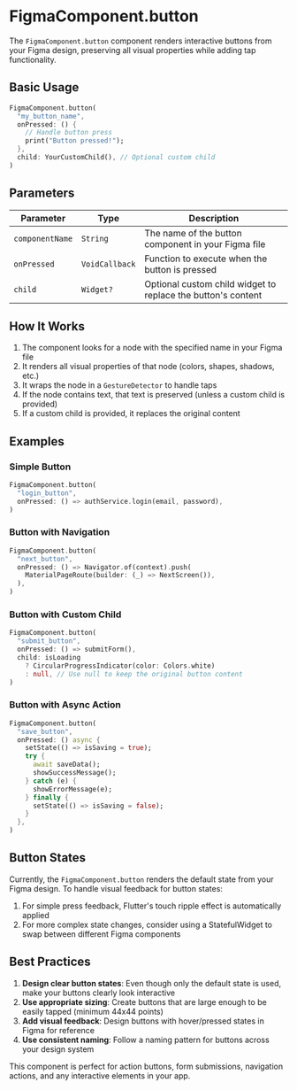 # FigmaComponent.button

The `FigmaComponent.button` component renders interactive buttons from your Figma design, preserving all visual properties while adding tap functionality.

## Basic Usage

```dart
FigmaComponent.button(
  "my_button_name",
  onPressed: () {
    // Handle button press
    print("Button pressed!");
  },
  child: YourCustomChild(), // Optional custom child
)
```

## Parameters

| Parameter | Type | Description |
|-----------|------|-------------|
| `componentName` | `String` | The name of the button component in your Figma file |
| `onPressed` | `VoidCallback` | Function to execute when the button is pressed |
| `child` | `Widget?` | Optional custom child widget to replace the button's content |

## How It Works

1. The component looks for a node with the specified name in your Figma file
2. It renders all visual properties of that node (colors, shapes, shadows, etc.)
3. It wraps the node in a `GestureDetector` to handle taps
4. If the node contains text, that text is preserved (unless a custom child is provided)
5. If a custom child is provided, it replaces the original content

## Examples

### Simple Button

```dart
FigmaComponent.button(
  "login_button",
  onPressed: () => authService.login(email, password),
)
```

### Button with Navigation

```dart
FigmaComponent.button(
  "next_button",
  onPressed: () => Navigator.of(context).push(
    MaterialPageRoute(builder: (_) => NextScreen()),
  ),
)
```

### Button with Custom Child

```dart
FigmaComponent.button(
  "submit_button",
  onPressed: () => submitForm(),
  child: isLoading
    ? CircularProgressIndicator(color: Colors.white)
    : null, // Use null to keep the original button content
)
```

### Button with Async Action

```dart
FigmaComponent.button(
  "save_button",
  onPressed: () async {
    setState(() => isSaving = true);
    try {
      await saveData();
      showSuccessMessage();
    } catch (e) {
      showErrorMessage(e);
    } finally {
      setState(() => isSaving = false);
    }
  },
)
```

## Button States

Currently, the `FigmaComponent.button` renders the default state from your Figma design. To handle visual feedback for button states:

1. For simple press feedback, Flutter's touch ripple effect is automatically applied
2. For more complex state changes, consider using a StatefulWidget to swap between different Figma components

## Best Practices

1. **Design clear button states**: Even though only the default state is used, make your buttons clearly look interactive
2. **Use appropriate sizing**: Create buttons that are large enough to be easily tapped (minimum 44x44 points)
3. **Add visual feedback**: Design buttons with hover/pressed states in Figma for reference
4. **Use consistent naming**: Follow a naming pattern for buttons across your design system

This component is perfect for action buttons, form submissions, navigation actions, and any interactive elements in your app.
